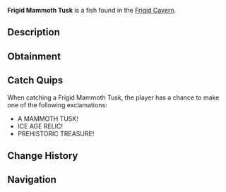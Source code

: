 {{FishInfobox
|image          = Frigid Mammoth Tusk.png
|rarity         = Mythical
|sea            = First Sea
|location       = [[Frigid Cavern]]
|sublocation    = 
|sources        = Fishing Rod
|radar_location = 
|prog_speed     = -40
|xp             = 1200
|weather        = 
|time           = 
|season         = Winter
|bait           = 
|base_weight    = 500
|base_value     = 3000
|weight_range   = 250
|base_chance    = 0.05
|base_resil     = 15
}}
'''Frigid Mammoth Tusk''' is a {{Rarity|Mythical}} fish found in the [[Frigid Cavern]].

== Description ==
{{Description|A massive mammoth tusk perfectly preserved in ancient ice, still emanating prehistoric power.|Bestiary Entry}}

== Obtainment ==
{{Description|Hidden in the oldest, deepest part of the frozen cavern.|Bestiary Hint}}
{{Fish Availability|
Frigid Cavern
|top_rods      = 
Leviathan's Fang Rod\81205.44\261262.41;
Free Spirit Rod\73906.35\256609.94;
Trident Rod\71002.77\246528.42;
No-Life Rod\57500.82\182648.54;
Seraphic Rod\55924.41\160897.48;
Resourceful Rod\41304.56\125498.45;
Destiny Rod\42882.7\122955.64;
Heaven's Rod\43366.41\134083.16;
Azure Of Lagoon\50303.06\183703.37;
The Lost Rod\40097.43\122856.15;
Volcanic Rod\36152.16\110942.86;
Zeus Rod\46342.32\140377.49;
Ethereal Prism Rod\55689.84\156346.1;
Rod Of The Forgotten Fang\51883.95\155229.96;
Challenger's Rod\51821.95\161852.27;
Rod Of The Depths\46543.99\137427.08;
Verdant Shear Rod\45715.76\139530.21;
Rod Of The Exalted One\44601.5\131092.74;
Blazebringer Rod\44271.07\134888.45;
Depthseeker Rod\42822.45\135010.74;
Avalanche Rod\38237.92\119530.36;
Steady Rod\12916.94\46322.56
|recommended   = Trident Rod
}}

== Catch Quips ==
When catching a Frigid Mammoth Tusk, the player has a chance to make one of the following exclamations:
* A MAMMOTH TUSK!
* ICE AGE RELIC!
* PREHISTORIC TREASURE!

== Change History ==
{{Change History|{{subst:Current Version}}}}

== Navigation ==
{{Fish Navbox|Frigid Cavern}}